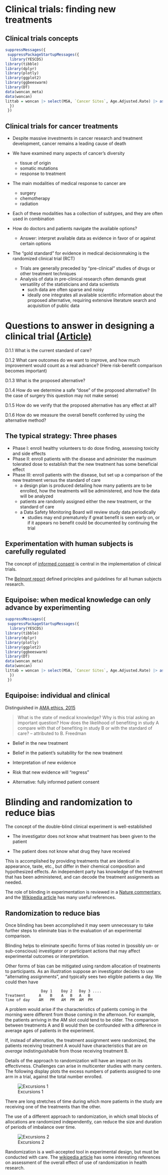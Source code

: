 # Clinical trials: finding new treatments


## Clinical trials concepts


```r
suppressMessages({
 suppressPackageStartupMessages({
  library(YESCDS)
library(tibble)
library(dplyr)
library(plotly)
library(ggplot2)
library(ggbeeswarm)
library(DT)
data(woncan_meta)
data(woncan)
littab = woncan |> select(MSA, `Cancer Sites`, Age.Adjusted.Rate) |> as.data.frame()
  })
 })
```

## Clinical trials for cancer treatments

- Despite massive investments in cancer research and treatment development,
cancer remains a leading cause of death

- We have examined many aspects of cancer's diversity
    - tissue of origin
    - somatic mutations
    - response to treatment

- The main modalities of medical response to cancer are
    - surgery
    - chemotherapy
    - radiation

- Each of these modalities has a collection of subtypes, and they are often used in combination

- How do doctors and patients navigate the available options?
    - Answer: interpret available data as evidence in favor of or against certain options

- The "gold standard" for evidence in medical decisionmaking is the randomized clinical trial (RCT)
    - Trials are generally preceded by "pre-clinical" studies of drugs or other treatment
techniques
    - Analysis of data in pre-clinical research often demands great versatility of the statisticians
and data scientists
        - such data are often sparse and noisy
        - ideally one integrates all available scientific information about the proposed alternative,
requiring extensive literature search and acquisition of public data

# Questions to answer in designing a clinical trial  [(Article)](https://www.cancer.org/treatment/treatments-and-side-effects/clinical-trials/what-you-need-to-know/phases-of-clinical-trials.html)

D.1.1 What is the current standard of care?  

D.1.2 What care outcomes do we want to improve, and how much improvement would count as a real advance? (Here risk-benefit comparison becomes important)

D.1.3 What is the proposed alternative?

D.1.4 How do we determine a safe "dose" of the proposed alternative? (In the case of surgery this question may not make sense)

D.1.5 How do we verify that the proposed alternative has any effect at all?

D.1.6 How do we measure the overall benefit conferred by using the alternative method?


## The typical strategy: Three phases

- Phase I: enroll healthy volunteers to do dose finding, assessing toxicity and side effects
- Phase II: enroll patients with the disease and administer the maximum tolerated dose
to establish that the new treatment has some beneficial effect
- Phase III: enroll patients with the disease, but set up a comparison of the new treatment
versus the standard of care
    - a design plan is produced detailing how many patients are to be enrolled, how
the treatments will be administered, and how the data will be analyzed 
    - patients are randomly assigned either the new treatment, or the standard of care
    - a Data Safety Monitoring Board will review study data periodically
        - studies may end prematurely if great benefit is seen early on, or if it appears no
benefit could be documented by continuing the trial

## Experimentation with human subjects is carefully regulated

The concept of [informed consent](https://www.cancer.org/treatment/treatments-and-side-effects/clinical-trials/what-you-need-to-know/what-does-a-clinical-trial-involve.html) is central in the implementation of
clinical trials.

The [Belmont report](https://www.hhs.gov/ohrp/regulations-and-policy/belmont-report/index.html)
defined principles and guidelines for all human subjects research.


## Equipoise: when medical knowledge can only advance by experimenting


```r
suppressMessages({
 suppressPackageStartupMessages({
  library(YESCDS)
library(tibble)
library(dplyr)
library(plotly)
library(ggplot2)
library(ggbeeswarm)
library(DT)
data(woncan_meta)
data(woncan)
littab = woncan |> select(MSA, `Cancer Sites`, Age.Adjusted.Rate) |> as.data.frame()
  })
 })
```

## Equipoise: individual and clinical

Distinguished in [AMA ethics, 2015](https://journalofethics.ama-assn.org/article/question-clinical-equipoise-and-patients-best-interests/2015-12)

> What is the state of medical knowledge? Why is this trial asking an important question? How does the likelihood of benefiting in study A compare with that of benefiting in study B or with the standard of care? -- attributed to B. Freedman

- Belief in the new treatment

- Belief in the patient's suitability for the new treatment

- Interpretation of new evidence

- Risk that new evidence will "regress"

- Alternative: fully informed patient consent





# Blinding and randomization to reduce bias

The concept of the double-blind clinical experiment is well-established

- The investigator does not know what treatment has been given to the patient

- The patient does not know what drug they have received

This is accomplished by providing treatments that are identical in
appearance, taste, etc., but differ in their chemical composition
and hypothesized effects.  An independent party has knowledge of the
treatment that has been administered, and can decode the treatment
assignments as needed.

The role of blinding in experimentation is reviewed in a [Nature commentary](https://www.nature.com/articles/526187a), and the [Wikipedia article](https://en.wikipedia.org/wiki/Blinded_experiment) 
has many useful references.

## Randomization to reduce bias

Once blinding has been accomplished it may seem unnecessary to take further
steps to eliminate bias in the evaluation of an experimental comparison.

Blinding helps to eliminate specific forms of bias rooted in (possibly
un- or sub-conscious) investigator or participant actions that may
affect experimental outcomes or interpretation.

Other forms of bias can be mitigated using random allocation of treatments
to participants.  As an illustration suppose an investigator decides to
use "alternating assignments", and typically sees two eligible patients a day.
We could then have
```
                Day 1    Day 2   Day 3 ....
Treatment      A    B    A   B   A   B
Time of day    AM   PM   AM  PM  AM  PM
```
A problem would arise if the characteristics of patients coming in
the morning were different from those coming in the afternoon.  For
example, the patients arriving in the AM slot could tend to be older.
The comparison between treatments A and B would then be confounded
with a difference in average ages of patients in the experiment.

If, instead of alternation, the treatment assignment were randomized,
the patients receiving treatment A would have characteristics that
are *on average* indistinguishable from those receiving treatment B.

Details of the approach to randomization will have an impact
on its effectivness.  Challenges can arise in multicenter studies
with many centers.  The following display plots the excess numbers
of patients assigned to one arm in a trial, against the total
number enrolled.

![Excursions 1](https://github.com/vjcitn/YESCDS/blob/main/man/figures/loose.jpg?raw=true)

There are long stretches of time during which more patients in the
study are receiving one of the treatments than the other.

The use of a different approach to randomization, in which small blocks
of allocations are randomized independently, can reduce the size
and duration of periods of imbalance over time.

![Excursions 2](https://github.com/vjcitn/YESCDS/blob/main/man/figures/tight.jpg?raw=true)

Randomization is a well-accepted tool in experimental design, but
must be conducted with care.  The [wikipedia article](https://en.wikipedia.org/wiki/Randomized_experiment) has some interesting references on assessment of the overall effect of
use of randomization in health research.


